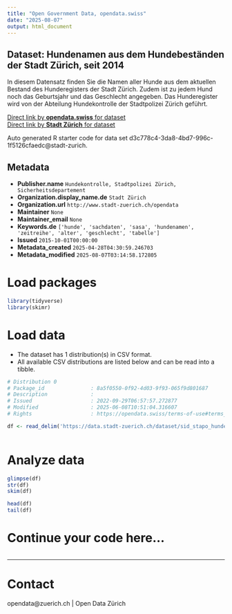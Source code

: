 ```yaml
---
title: "Open Government Data, opendata.swiss"
date: "2025-08-07"
output: html_document
---
```


## Dataset: Hundenamen aus dem Hundebeständen der Stadt Zürich, seit 2014

In diesem Datensatz finden Sie die Namen aller Hunde aus dem aktuellen Bestand des Hunderegisters der Stadt Zürich. Zudem ist zu jedem Hund noch das Geburtsjahr und das Geschlecht angegeben. Das Hunderegister wird von der Abteilung Hundekontrolle der Stadtpolizei Zürich geführt.

[Direct link by **opendata.swiss** for dataset](https://opendata.swiss/de/dataset/hundenamen-aus-dem-hundebestanden-der-stadt-zurich-seit-2014)<br>
[Direct link by **Stadt Zürich** for dataset](https://data.stadt-zuerich.ch/dataset/sid_stapo_hundenamen_od1002)

Auto generated R starter code for data set d3c778c4-3da8-4bd7-996c-1f5126cfaedc@stadt-zurich.

## Metadata

- **Publisher.name** `Hundekontrolle, Stadtpolizei Zürich, Sicherheitsdepartement`
- **Organization.display_name.de** `Stadt Zürich`
- **Organization.url** `http://www.stadt-zuerich.ch/opendata`
- **Maintainer** `None`
- **Maintainer_email** `None`
- **Keywords.de** `['hunde', 'sachdaten', 'sasa', 'hundenamen', 'zeitreihe', 'alter', 'geschlecht', 'tabelle']`
- **Issued** `2015-10-01T00:00:00`
- **Metadata_created** `2025-04-28T04:30:59.246703`
- **Metadata_modified** `2025-08-07T03:14:58.172805`


# Load packages

```r

library(tidyverse)
library(skimr)

```

# Load data

-   The dataset has 1 distribution(s) in CSV format.
-   All available CSV distributions are listed below and can be read into a tibble.

```r

# Distribution 0
# Package_id               : 8a5f0550-0f92-4d03-9f93-065f9d801687
# Description              : 
# Issued                   : 2022-09-29T06:57:57.272877
# Modified                 : 2025-06-08T10:51:04.316607
# Rights                   : https://opendata.swiss/terms-of-use#terms_open

df <- read_delim('https://data.stadt-zuerich.ch/dataset/sid_stapo_hundenamen_od1002/download/KUL100OD1002.csv')



```

# Analyze data

```r

glimpse(df)
str(df)
skim(df)

head(df)
tail(df)

```

# Continue your code here...

```r

```

------------------------------------------------------------------------

# Contact

opendata@zuerich.ch | Open Data Zürich
